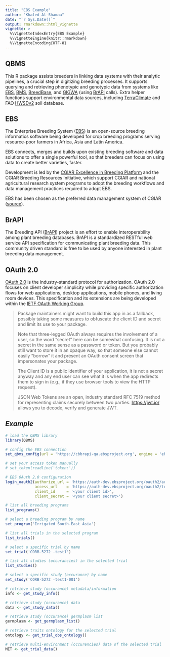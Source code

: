 ```yaml
---
title: "EBS Example"
author: "Khaled Al-Shamaa"
date: "`r Sys.Date()`"
output: rmarkdown::html_vignette
vignette: >
  %\VignetteIndexEntry{EBS Example}
  %\VignetteEngine{knitr::rmarkdown}
  %\VignetteEncoding{UTF-8}
---
```


## QBMS
This R package assists breeders in linking data systems with their analytic pipelines, a crucial step in digitizing breeding processes. It supports querying and retrieving phenotypic and genotypic data from systems like [EBS](https://ebs.excellenceinbreeding.org/), [BMS](https://bmspro.io/), [BreedBase](https://breedbase.org), and [GIGWA](https://github.com/SouthGreenPlatform/Gigwa2) (using [BrAPI](https://brapi.org/) calls). Extra helper functions support environmental data sources, including [TerraClimate](https://www.climatologylab.org/terraclimate.html) and FAO [HWSDv2](https://gaez.fao.org/pages/hwsd) soil database.

## EBS
The Enterprise Breeding System ([EBS](https://ebs.excellenceinbreeding.org/)) is an open-source breeding informatics software being developed for crop breeding programs serving resource-poor farmers in Africa, Asia and Latin America.

EBS connects, merges and builds upon existing breeding software and data solutions to offer a single powerful tool, so that breeders can focus on using data to create better varieties, faster.

Development is led by the [CGIAR Excellence in Breeding Platform](https://excellenceinbreeding.org/) and the CGIAR Breeding Resources Initiative, which support CGIAR and national agricultural research system programs to adopt the breeding workflows and data management practices required to adopt EBS.

EBS has been chosen as the preferred data management system of CGIAR ([source](https://www.cgiar.org/news-events/news/cgiar-announces-new-breeding-data-strategy-and-endorses-single-data-platform/)).

## BrAPI
The Breeding API ([BrAPI](https://brapi.org/)) project is an effort to enable interoperability among plant breeding databases. BrAPI is a standardized RESTful web service API specification for communicating plant breeding data. This community driven standard is free to be used by anyone interested in plant breeding data management.

## OAuth 2.0
[OAuth 2.0](https://oauth.net/2/) is the industry-standard protocol for authorization. OAuth 2.0 focuses on client developer simplicity while providing specific authorization flows for web applications, desktop applications, mobile phones, and living room devices. This specification and its extensions are being developed within the [IETF OAuth Working Group](https://www.ietf.org/mailman/listinfo/oauth).

> Package maintainers might want to build this app in as a fallback, possibly taking some measures to obfuscate the client ID and secret and limit its use to your package.
>
> Note that three-legged OAuth always requires the involvement of a user, so the word “secret” here can be somewhat confusing. It is not a secret in the same sense as a password or token. But you probably still want to store it in an opaque way, so that someone else cannot easily “borrow” it and present an OAuth consent screen that impersonates your package.
>
> The Client ID is a public identifier of your application, it is not a secret anyway and any end user can see what it is when the app redirects them to sign in (e.g., if they use browser tools to view the HTTP request).
>
> JSON Web Tokens are an open, industry standard RFC 7519 method for representing claims securely between two parties. [https://jwt.io/](https://jwt.io/) allows you to decode, verify and generate JWT.

## _Example_
```r
# load the QBMS library
library(QBMS)

# config the EBS connection
set_qbms_config(url = 'https://cbbrapi-qa.ebsproject.org', engine = 'ebs', brapi_ver = 'v2')

# set your access token manually
# set_token(readline('token:'))

# EBS OAuth 2.0 configuration
login_oauth2(authorize_url = 'https://auth-dev.ebsproject.org/oauth2/authorize', 
             access_url    = 'https://auth-dev.ebsproject.org/oauth2/token', 
             client_id     = '<your client id>', 
             client_secret = '<your client secret>')

# list all breeding programs
list_programs()

# select a breeding program by name
set_program('Irrigated South-East Asia')

# list all trials in the selected program
list_trials()

# select a specific trial by name
set_trial('CORB-5272 -test1')

# list all studies (occurancies) in the selected trial
list_studies()

# select a specific study (occurance) by name
set_study('CORB-5272 -test1-001')

# retrieve study (occurance) metadata/information
info <- get_study_info()

# retrieve study (occurance) data
data <- get_study_data()

# retrieve study (occurance) germplasm list
germplasm <- get_germplasm_list()

# retrieve traits ontology for the selected trial
ontology <- get_trial_obs_ontology()

# retrieve multi-environment (occurencies) data of the selected trial
MET <- get_trial_data()

```